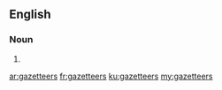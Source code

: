 ==English==

===Noun===
{{head|en|plural}}

# {{plural of|gazetteer|lang=en}}

[[ar:gazetteers]]
[[fr:gazetteers]]
[[ku:gazetteers]]
[[my:gazetteers]]